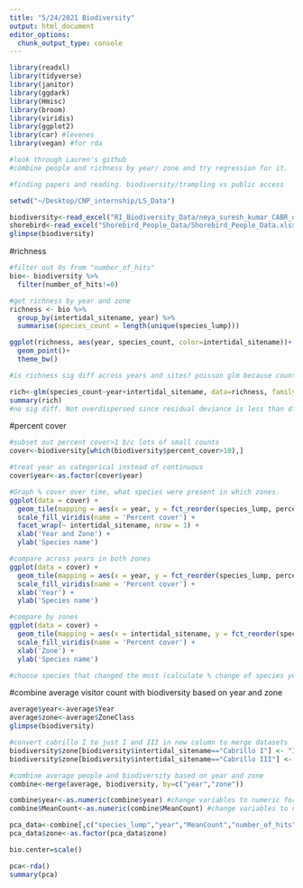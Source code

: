 ```yaml
---
title: "5/24/2021 Biodiversity"
output: html_document
editor_options: 
  chunk_output_type: console
---
```


```r
library(readxl)
library(tidyverse)
library(janitor)
library(ggdark)
library(Hmisc)
library(broom)
library(viridis)
library(ggplot2)
library(car) #levenes
library(vegan) #for rda

#look through Lauren's github
#combine people and richness by year/ zone and try regression for it.

#finding papers and reading. biodiversity/trampling vs public access 
```

```r
setwd("~/Desktop/CNP_internship/LS_Data")

biodiversity<-read_excel("RI_Biodiversity_Data/neya_suresh_kumar_CABR_data_20210316.xlsx",sheet=5) 
shorebird<-read_excel("Shorebird_People_Data/Shorebird_People_Data.xlsx")
glimpse(biodiversity)
```

#richness
```r
#filter out 0s from "number_of_hits"
bio<- biodiversity %>% 
  filter(number_of_hits!=0)

#get richness by year and zone
richness <- bio %>%
  group_by(intertidal_sitename, year) %>%
  summarise(species_count = length(unique(species_lump)))

ggplot(richness, aes(year, species_count, color=intertidal_sitename))+
  geom_point()+
  theme_bw()

#is richness sig diff across years and sites? poisson glm because count data and continuous predictors- but only 1 predictor is continuous?

rich<-glm(species_count~year+intertidal_sitename, data=richness, family=poisson())
summary(rich)
#no sig diff. Not overdispersed since residual deviance is less than df. 
```

#percent cover
```r
#subset out percent cover>1 b/c lots of small counts
cover<-biodiversity[which(biodiversity$percent_cover>10),]

#treat year as categorical instead of continuous
cover$year<-as.factor(cover$year)

#Graph % cover over time, what species were present in which zones.
ggplot(data = cover) + 
  geom_tile(mapping = aes(x = year, y = fct_reorder(species_lump, percent_cover), fill = percent_cover)) +
  scale_fill_viridis(name = 'Percent cover') + 
  facet_wrap(~ intertidal_sitename, nrow = 1) + 
  xlab('Year and Zone') + 
  ylab('Species name')

#compare across years in both zones
ggplot(data = cover) + 
  geom_tile(mapping = aes(x = year, y = fct_reorder(species_lump, percent_cover), fill = percent_cover)) +
  scale_fill_viridis(name = 'Percent cover') + 
  xlab('Year') + 
  ylab('Species name')

#compare by zones
ggplot(data = cover) + 
  geom_tile(mapping = aes(x = intertidal_sitename, y = fct_reorder(species_lump, percent_cover), fill = percent_cover)) +
  scale_fill_viridis(name = 'Percent cover') + 
  xlab('Zone') + 
  ylab('Species name')

#choose species that changed the most (calculate % change of species year to year) 
```

#combine average visitor count with biodiversity based on year and zone
```r
average$year<-average$Year
average$zone<-average$ZoneClass
glimpse(biodiversity)

#convert cabrillo I to just I and III in new column to merge datasets
biodiversity$zone[biodiversity$intertidal_sitename=="Cabrillo I"] <- "I"
biodiversity$zone[biodiversity$intertidal_sitename=="Cabrillo III"] <- "III"

#combine average people and biodiversity based on year and zone
combine<-merge(average, biodiversity, by=c("year","zone"))

combine$year<-as.numeric(combine$year) #change variables to numeric for scaling
combine$MeanCount<-as.numeric(combine$MeanCount) #change variables to numeric for scaling

pca_data<-combine[,c("species_lump","year","MeanCount","number_of_hits","percent_cover")]
pca_data$zone<-as.factor(pca_data$zone)

bio.center=scale()

pca<-rda()
summary(pca)

```
